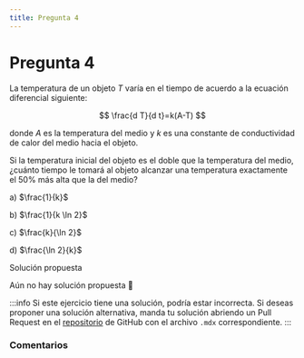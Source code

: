 ```yaml
---
title: Pregunta 4
---
```



# Pregunta 4

La temperatura de un objeto $T$ varía en el tiempo de acuerdo a la ecuación diferencial siguiente:

$$
\frac{d T}{d t}=k(A-T)
$$

donde $A$ es la temperatura del medio y $k$ es una constante de conductividad de calor del medio hacia el objeto.

Si la temperatura inicial del objeto es el doble que la temperatura del medio, ¿cuánto tiempo le tomará al objeto alcanzar una temperatura exactamente el $50 \%$ más alta que la del medio?

a) $\frac{1}{k}$

b) $\frac{1}{k \ln 2}$

c) $\frac{k}{\ln 2}$

d) $\frac{\ln 2}{k}$

<MDXDetails>
<summary>Solución propuesta</summary>

Aún no hay solución propuesta 🥲

:::info
Si este ejercicio tiene una solución, podría estar incorrecta. Si deseas proponer una solución alternativa, manda tu solución abriendo
un Pull Request en el [repositorio](https://github.com/crow-rojas/apuntes-fundamentals/pulls) de GitHub con el archivo
`.mdx` correspondiente.
:::

</MDXDetails>

### Comentarios

<Disqus
  url="https://crow-rojas.github.io/apuntes-fundamentals/docs/mathematics/differential-equations/exercises/2019-2/p04"
  identifier="docs/mathematics/differential-equations/exercises/2019-2/p04"
  title="2019-2 Ecuaciones Diferenciales - Pregunta 04"
/>
